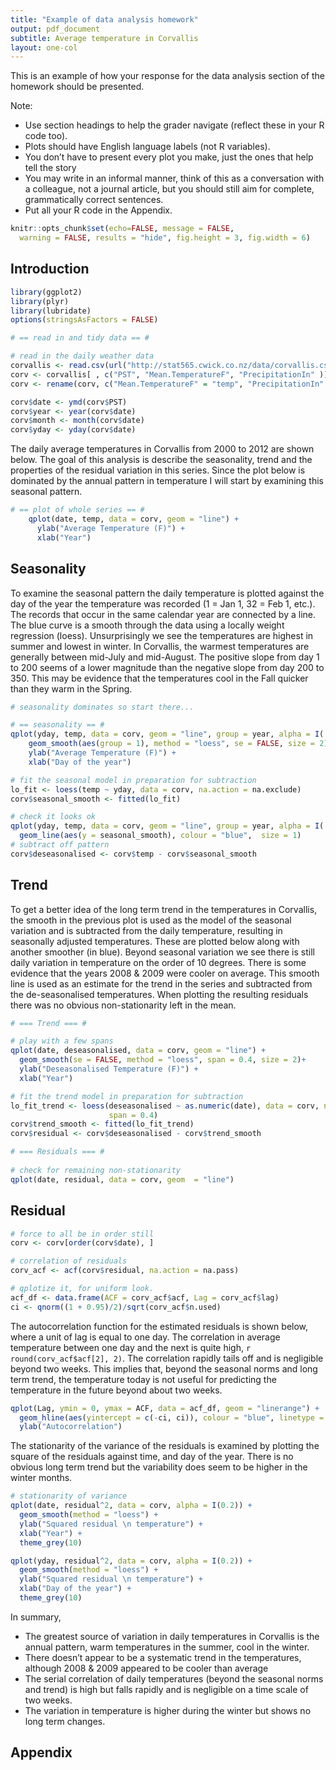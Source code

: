 ```yaml
---
title: "Example of data analysis homework"
output: pdf_document
subtitle: Average temperature in Corvallis
layout: one-col
---
```


This is an example of how your response for the data analysis section of the homework should be presented.

Note:

*  Use section headings to help the grader navigate (reflect these in your R code too).
*  Plots should have English language labels (not R variables).
*  You don't have to present every plot you make, just the ones that help tell the story
*  You may write in an informal manner, think of this as a conversation with a colleague, not a journal article, but you should still aim for complete, grammatically correct sentences.
* Put all your R code in the Appendix.

```r
knitr::opts_chunk$set(echo=FALSE, message = FALSE, 
  warning = FALSE, results = "hide", fig.height = 3, fig.width = 6) 
```

## Introduction
```r
library(ggplot2)
library(plyr)
library(lubridate)
options(stringsAsFactors = FALSE)

# == read in and tidy data == #

# read in the daily weather data
corvallis <- read.csv(url("http://stat565.cwick.co.nz/data/corvallis.csv"))
corv <- corvallis[ , c("PST", "Mean.TemperatureF", "PrecipitationIn" )]
corv <- rename(corv, c("Mean.TemperatureF" = "temp", "PrecipitationIn" = "precip"))

corv$date <- ymd(corv$PST)
corv$year <- year(corv$date)
corv$month <- month(corv$date)
corv$yday <- yday(corv$date)
```

The daily average temperatures in Corvallis from 2000 to 2012 are shown below.  The goal of this analysis is describe the seasonality, trend and the properties of the residual variation in this series.  Since the plot below is dominated by the annual pattern in temperature I will start by examining this seasonal pattern.

```r
# == plot of whole series == #
    qplot(date, temp, data = corv, geom = "line") +
      ylab("Average Temperature (F)") +
      xlab("Year")
```


## Seasonality
To examine the seasonal pattern the daily temperature is plotted against the day of the year the temperature was recorded (1 = Jan 1, 32 = Feb 1, etc.).  The records that occur in the same calendar year are connected by a line.  The blue curve is a smooth through the data using a locally weight regression (loess).  Unsurprisingly we see the temperatures are highest in summer and lowest in winter.  In Corvallis, the warmest temperatures are generally between mid-July and mid-August.  The positive slope from day 1 to 200 seems of a lower magnitude than the negative slope from day 200 to 350.  This may be evidence that the temperatures cool in the Fall quicker than they warm in the Spring.

```r
# seasonality dominates so start there...

# == seasonality == # 
qplot(yday, temp, data = corv, geom = "line", group = year, alpha = I(.3)) +
    geom_smooth(aes(group = 1), method = "loess", se = FALSE, size = 2) +
    ylab("Average Temperature (F)") +
    xlab("Day of the year")
```

```r
# fit the seasonal model in preparation for subtraction
lo_fit <- loess(temp ~ yday, data = corv, na.action = na.exclude)
corv$seasonal_smooth <- fitted(lo_fit)

# check it looks ok
qplot(yday, temp, data = corv, geom = "line", group = year, alpha = I(.3)) +
  geom_line(aes(y = seasonal_smooth), colour = "blue",  size = 1)
# subtract off pattern
corv$deseasonalised <- corv$temp - corv$seasonal_smooth
```
## Trend 
To get a better idea of the long term trend in the temperatures in Corvallis, the smooth in the previous plot is used as the model of the seasonal variation and is subtracted from the daily temperature, resulting in seasonally adjusted temperatures.  These are plotted below along with another smoother (in blue).  Beyond seasonal variation we see there is still daily variation in temperature on the order of 10 degrees.  There is some evidence that the years 2008 & 2009 were cooler on average.  This smooth line is used as an estimate for the trend in the series and subtracted from the de-seasonalised temperatures.  When plotting the resulting residuals there was no obvious non-stationarity left in the mean.  
```r
# === Trend === #

# play with a few spans
qplot(date, deseasonalised, data = corv, geom = "line") +
  geom_smooth(se = FALSE, method = "loess", span = 0.4, size = 2)+
  ylab("Deseasonalised Temperature (F)") +
  xlab("Year")
```

```r
# fit the trend model in preparation for subtraction
lo_fit_trend <- loess(deseasonalised ~ as.numeric(date), data = corv, na.action = na.exclude,
                      span = 0.4)
corv$trend_smooth <- fitted(lo_fit_trend)
corv$residual <- corv$deseasonalised - corv$trend_smooth
```

```r
# === Residuals === #
    
# check for remaining non-stationarity
qplot(date, residual, data = corv, geom  = "line")
```

## Residual
```r
# force to all be in order still
corv <- corv[order(corv$date), ]

# correlation of residuals
corv_acf <- acf(corv$residual, na.action = na.pass)

# qplotize it, for uniform look.
acf_df <- data.frame(ACF = corv_acf$acf, Lag = corv_acf$lag)
ci <- qnorm((1 + 0.95)/2)/sqrt(corv_acf$n.used)
```

The autocorrelation function for the estimated residuals is shown below, where a unit of lag is equal to one day.  The correlation in average temperature between one day and the next is quite high, `r round(corv_acf$acf[2], 2)`.  The correlation rapidly tails off and is negligible beyond two weeks.  This implies that, beyond the seasonal norms and long term trend, the temperature today is not useful for predicting the temperature in the future beyond about two weeks.

```r
qplot(Lag, ymin = 0, ymax = ACF, data = acf_df, geom = "linerange") +
  geom_hline(aes(yintercept = c(-ci, ci)), colour = "blue", linetype = "dashed") +
  ylab("Autocorrelation")
```

The stationarity of the variance of the residuals is examined by plotting the square of the residuals against time, and day of the year.  There is no obvious long term trend but the variability does seem to be higher in the winter months.

```r
# stationarity of variance
qplot(date, residual^2, data = corv, alpha = I(0.2)) +
  geom_smooth(method = "loess") +
  ylab("Squared residual \n temperature") +
  xlab("Year") +
  theme_grey(10)

qplot(yday, residual^2, data = corv, alpha = I(0.2)) +
  geom_smooth(method = "loess") +
  ylab("Squared residual \n temperature") +
  xlab("Day of the year") +
  theme_grey(10)
```

In summary, 

*  The greatest source of variation in daily temperatures in Corvallis is the annual pattern, warm temperatures in the summer, cool in the winter.
*  There doesn't appear to be a systematic trend in the temperatures, although 2008 & 2009 appeared to be cooler than average
*  The serial correlation of daily temperatures (beyond the seasonal norms and trend) is high but falls rapidly and is negligible on a time scale of two weeks.
*  The variation in temperature is higher during the winter but shows no long term changes.

## Appendix


```r

```
